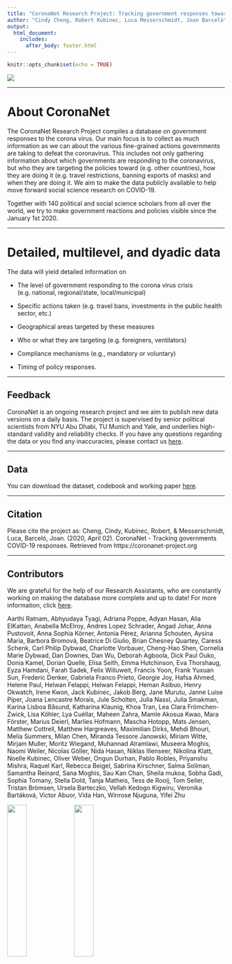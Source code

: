 ```yaml
---
title: "CoronaNet Research Project: Tracking government responses towards COVID-19"
author: "Cindy Cheng, Robert Kubinec, Luca Messerschmidt, Joan Barceló"
output: 
  html_document:
    includes:
      after_body: footer.html
---
```


```r
knitr::opts_chunk$set(echo = TRUE)

```

<!-- ```{js logo-js, echo=FALSE} -->

<!-- $(document).ready(function() { -->
<!--   $('#header').parent().prepend('<div id=\"logo\"><img src=\"logo_height.png"\" style=\"position:absolute; top:0; right:0; padding:20px; height:280px\"></div>'); -->
<!--   $('#header').css('margin-right', '270px') -->
<!-- }); -->
<!-- ``` -->



![](header.png)

\renewcommand{\topfraction}{.85}
\renewcommand{\bottomfraction}{.7}
\renewcommand{\textfraction}{.15}
\renewcommand{\floatpagefraction}{.66}

***


# About CoronaNet {-}

The CoronaNet Research Project compiles a database on government responses to the corona virus. Our main focus is to collect as much information as we can about the various fine-grained actions governments are taking to defeat the coronavirus. This includes not only gathering information about which governments are responding to the coronavirus, but who they are targeting the policies toward (e.g. other countries), how they are doing it (e.g. travel restrictions, banning exports of masks) and when they are doing it. We aim to make the data publicly available to help move forward social science research on COVID-19.

Together with 140 political and social science scholars from all over the world, we try to make government reactions and policies visible since the January 1st 2020.

 

***

# Detailed, multilevel, and dyadic data {-}

The data will yield detailed information on 

* The level of government responding to the corona virus crisis (e.g. national, regional/state, local/municipal) 

* Specific actions taken (e.g. travel bans, investments in the public health sector, etc.)

* Geographical areas targeted by these measures 

* Who or what they are targeting (e.g. foreigners, ventilators)

* Compliance mechanisms (e.g., mandatory or voluntary) 

* Timing of policy responses.


***
##  Feedback {-}

CoronaNet is an ongoing research project and we aim to publish new data versions on a daily basis. The project is supervised by senior political scientists from NYU Abu Dhabi, TU Munich and Yale, and underlies high-standard validity and reliability checks. If you have any questions regarding the data or you find any inaccuracies, please contact us [here](https://forms.gle/2Zc5Rrdq9J43b7NR9).

***

##  Data {-}

You can download the dataset, codebook and working paper [here](https://forms.gle/2Zc5Rrdq9J43b7NR9).

***

##  Citation {-}

Please cite the project as:
Cheng, Cindy, Kubinec, Robert, & Messerschmidt, Luca, Barceló, Joan. (2020, April 02). CoronaNet - Tracking governments COVID-19 responses. Retrieved from 
https://coronanet-project.org




***
## Contributors {-}

We are grateful for the help of our Research Assistants, who are constantly working on making the database more complete and up to date! For more information, click [here](https://lumesserschmidt.github.io/CoronaNet/about.html).

Aarthi Ratnam, Abhyudaya Tyagi, Adriana Poppe, Adyan Hasan, Alia ElKattan, Anabella McElroy, Andres Lopez Schrader, Angad Johar, Anna Pustovoit, Anna Sophia Körner, Antonia Pérez, Arianna Schouten, Aysina Maria, Barbora Bromová, Beatrice Di Giulio, Brian Chesney Quartey, Caress Schenk, Carl Philip Dybwad, Charlotte Vorbauer, Cheng-Hao Shen, Cornelia Marie Dybwad, Dan Downes, Dan Wu, Deborah Agboola, Dick Paul Ouko, Donia Kamel, Dorian Quelle, Elisa Seith, Emma Hutchinson, Eva Thorshaug, Eyza Hamdani, Farah Sadek, Felix Willuweit, Francis Yoon, Frank Yuxuan Sun, Frederic Denker, Gabriela Franco Prieto, Georgie Joy, Hafsa Ahmed, Helene Paul, Helwan Felappi, Helwan Felappi, Heman Asibuo, Henry Okwatch, Irene Kwon, Jack Kubinec, Jakob Berg, Jane Murutu, Janne Luise Piper, Joana Lencastre Morais, Jule Scholten, Julia Nassl, Julia Smakman, Karina Lisboa Båsund, Katharina Klaunig, Khoa Tran, Lea Clara Frömchen-Zwick, Lisa Köhler, Lya Cuéllar, Maheen Zahra, Mamle Akosua Kwao, Mara Förster, Marius Deierl, Marlies Hofmann, Mascha Hotopp, Mats Jensen, Matthew Cottrell, Matthew Hargreaves, Maximilian Dirks, Mehdi Bhouri, Melia Summers, Milan Chen, Miranda Tessore Janowski, Miriam Witte, Mirjam Muller, Moritz Wiegand, Muhannad Alramlawi, Museera Moghis, Naomi Weiler, Nicolas Göller, Nida Hasan, Niklas Illenseer, Nikolina Klatt, Noelle Kubinec, Oliver Weber, Ongun Durhan, Pablo Robles, Priyanshu Mishra, Raquel Karl, Rebecca Beigel, Sabrina Kirschner, Salma Soliman, Samantha Reinard, Sana Moghis, Sau Kan Chan, Sheila mukoa, Sobha Gadi, Sophia Tomany, Stella Dold, Tanja Matheis, Tess de Rooij, Tom Seiler, Tristan Brömsen, Ursela Barteczko, Vellah Kedogo Kigwiru, Veronika Bartáková, Victor Abuor, Vida Han, Winrose Njuguna, Yifei Zhu 


<img width="30%" src="TUM.png"/>
<img width="30%" src="NYU.png"/>

